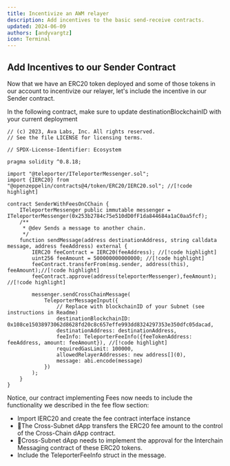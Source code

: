 ```yaml
---
title: Incentivize an AWM relayer
description: Add incentives to the basic send-receive contracts.
updated: 2024-06-09
authors: [andyvargtz]
icon: Terminal
---
```


## Add Incentives to our Sender Contract

Now that we have an ERC20 token deployed and some of those tokens in our account to incentivize our relayer, let's include the incentive in our Sender contract.

In the following contract, make sure to update destinationBlockchainID with your current deployment

```solidity title="src/interchain-messaging/4-incentivize-relayer/senderWithFees.sol"
// (c) 2023, Ava Labs, Inc. All rights reserved.
// See the file LICENSE for licensing terms.

// SPDX-License-Identifier: Ecosystem

pragma solidity ^0.8.18;

import "@teleporter/ITeleporterMessenger.sol";
import {IERC20} from "@openzeppelin/contracts@4/token/ERC20/IERC20.sol"; //[!code highlight]

contract SenderWithFeesOnCChain {
    ITeleporterMessenger public immutable messenger = ITeleporterMessenger(0x253b2784c75e510dD0fF1da844684a1aC0aa5fcf);
    /**
     * @dev Sends a message to another chain.
     */
    function sendMessage(address destinationAddress, string calldata message, address feeAddress) external {
        IERC20 feeContract = IERC20(feeAddress); //[!code highlight]
        uint256 feeAmount = 500000000000000; //[!code highlight]
        feeContract.transferFrom(msg.sender, address(this), feeAmount);//[!code highlight]
        feeContract.approve(address(teleporterMessenger),feeAmount); //[!code highlight]

        messenger.sendCrossChainMessage(
            TeleporterMessageInput({
                // Replace with blockchainID of your Subnet (see instructions in Readme)
                destinationBlockchainID: 0x108ce15038973062d8628fd20c8c657effe993dd8324297353e350dfc05dacad,
                destinationAddress: destinationAddress,
                feeInfo: TeleporterFeeInfo({feeTokenAddress: feeAddress, amount: feeAmount}), //[!code highlight]
                requiredGasLimit: 100000,
                allowedRelayerAddresses: new address[](0),
                message: abi.encode(message)
            })
        );
    }
}
```

Notice, our contract implementing Fees now needs to include the functionality we described in the fee flow section:

- Import IERC20 and create the fee contract interface instance 
- 📜The Cross-Subnet dApp transfers the ERC20 fee amount to the control of the Cross-Chain dApp contract.
- 📜Cross-Subnet dApp needs to implement the approval for the Interchain Messaging contract of these ERC20 tokens.
- Include the TeleporterFeeInfo struct in the message. 

